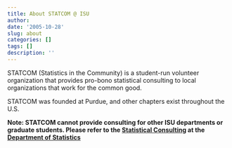 ```yaml
---
title: About STATCOM @ ISU
author: 
date: '2005-10-28'
slug: about
categories: []
tags: []
description: ''
---
```


STATCOM (Statistics in the Community) is a student-run volunteer organization that provides pro-bono statistical consulting to local organizations that work for the common good. 

STATCOM was founded at Purdue, and other chapters exist throughout the U.S. 

**Note: STATCOM cannot provide consulting for other ISU departments or graduate students. Please refer to the [Statistical Consulting](https://www.stat.iastate.edu/statistical-consulting) at the [Department of Statistics](https://www.stat.iastate.edu/)**